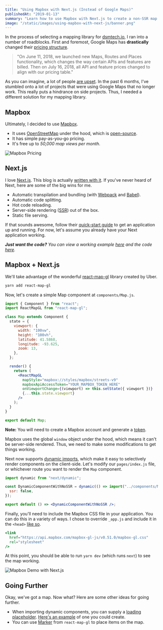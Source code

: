 ```yaml
---
title: "Using Mapbox with Next.js (Instead of Google Maps)"
publishedAt: "2019-01-13"
summary: "Learn how to use Mapbox with Next.js to create a non-SSR map component that is free up to 50,000 map views per month."
image: "/static/images/using-mapbox-with-next-js/banner.png"
---
```


In the process of selecting a mapping library for [dsmtech.io](https://dsmtech.io), I ran into a
number of roadblocks. First and foremost, Google Maps has **drastically** changed their [pricing structure](https://cloud.google.com/maps-platform/user-guide/pricing-changes/).

> "On June 11, 2018, we launched new Maps, Routes and Places functionality, which changes the way certain APIs and features are billed. Then on July 16, 2018, all API and feature prices changed to align with our pricing table."

As you can imagine, a lot of people [are upset](http://geoawesomeness.com/developers-up-in-arms-over-google-maps-api-insane-price-hike/). In the past 6 months, I've stumbled onto a lot of projects that were
using Google Maps that no longer work. This really puts a hindrance on side projects. Thus, I needed a different solution for my mapping library.

## Mapbox

Ultimately, I decided to use [Mapbox](https://www.mapbox.com/).

- It uses [OpenStreetMap](https://www.openstreetmap.org/) under the hood, which is [open-source](/blog/why-i-create-open-source-software).
- It has simple pay-as-you-go pricing.
- It's free up to _50,000 map views per month_.

![Mapbox Pricing](/static/images/using-mapbox-with-next-js/mapbox-pricing.png)

## Next.js

I love [Next.js](https://nextjs.org/). This blog is actually [written with it](https://github.com/leerob/leerob.io). If you've never
heard of Next, here are some of the big wins for me.

- Automatic transpilation and bundling (with [Webpack](https://webpack.js.org/) and [Babel](https://babeljs.io/)).
- Automatic code splitting.
- Hot code reloading.
- Server-side rendering ([SSR](https://medium.com/@benjburkholder/javascript-seo-server-side-rendering-vs-client-side-rendering-bc06b8ca2383)) out of the box.
- Static file serving.

If that sounds awesome, follow their [quick-start guide](https://nextjs.org/docs/) to get an application up and running.
For now, let's assume you already have your Next application working.

_**Just want the code?** You can view a working example [here](https://next-mapbox-demo.now.sh) and the code [here](https://github.com/leerob/next-mapbox-demo)._

## Mapbox + Next.js

We'll take advantage of the wonderful [react-map-gl](https://uber.github.io/react-map-gl/#/) library created by Uber.

```bash
yarn add react-map-gl
```

Now, let's create a simple Map component at `components/Map.js`.

```jsx
import { Component } from "react";
import ReactMapGL from "react-map-gl";

class Map extends Component {
  state = {
    viewport: {
      width: "100vw",
      height: "100vh",
      latitude: 41.5868,
      longitude: -93.625,
      zoom: 13,
    },
  };

  render() {
    return (
      <ReactMapGL
        mapStyle="mapbox://styles/mapbox/streets-v9"
        mapboxApiAccessToken="YOUR_MAPBOX_TOKEN_HERE"
        onViewportChange={(viewport) => this.setState({ viewport })}
        {...this.state.viewport}
      />
    );
  }
}

export default Map;
```

**Note:** You will need to create a Mapbox account and generate a [token](https://github.com/uber/react-map-gl#about-mapbox-tokens).

Mapbox uses the global `window` object under the hood, which means it can't be server-side rendered. Thus, we need to make some modifications to get things working.

Next now supports [dynamic imports](https://nextjs.org/docs/#dynamic-import), which make it easy to selectively render components
on the client-side. Let's modify our `pages/index.js` file, or whichever route you want to render the `Map` component.

```jsx
import dynamic from "next/dynamic";

const DynamicComponentWithNoSSR = dynamic(() => import("../components/Map"), {
  ssr: false,
});

export default () => <DynamicComponentWithNoSSR />;
```

Finally, you'll need to include the Mapbox CSS file in your application. You can do this in a variety of ways.
I chose to override `_app.js` and include it in the `<head>` [like so](https://github.com/leerob/next-mapbox-demo/blob/master/pages/_app.js#L29).

```jsx
<link
  href="https://api.mapbox.com/mapbox-gl-js/v0.51.0/mapbox-gl.css"
  rel="stylesheet"
/>
```

At this point, you should be able to run `yarn dev` (which runs `next`) to see the map working.

![Mapbox Demo with Next.js](/static/images/using-mapbox-with-next-js/map.png)

## Going Further

Okay, we've got a map. Now what? Here are some other ideas for going further.

- When importing dynamic components, you can supply a [loading placeholder](https://nextjs.org/docs/#2-with-custom-loading-component). [Here's an example](/blog/loading-placeholder-with-sass) of one you could create.
- You can use [Marker](https://uber.github.io/react-map-gl/#/Documentation/api-reference/marker) from `react-map-gl` to place items on the map.

